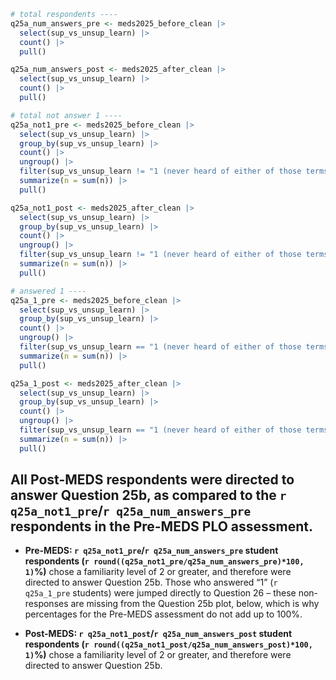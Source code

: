 
```r
# total respondents ----
q25a_num_answers_pre <- meds2025_before_clean |>
  select(sup_vs_unsup_learn) |>
  count() |>
  pull()

q25a_num_answers_post <- meds2025_after_clean |>
  select(sup_vs_unsup_learn) |>
  count() |>
  pull()

# total not answer 1 ----
q25a_not1_pre <- meds2025_before_clean |>
  select(sup_vs_unsup_learn) |>
  group_by(sup_vs_unsup_learn) |>
  count() |>
  ungroup() |>
  filter(sup_vs_unsup_learn != "1 (never heard of either of those terms)") |> 
  summarize(n = sum(n)) |>
  pull()

q25a_not1_post <- meds2025_after_clean |>
  select(sup_vs_unsup_learn) |>
  group_by(sup_vs_unsup_learn) |>
  count() |>
  ungroup() |>
  filter(sup_vs_unsup_learn != "1 (never heard of either of those terms)") |>
  summarize(n = sum(n)) |>
  pull()

# answered 1 ----
q25a_1_pre <- meds2025_before_clean |>
  select(sup_vs_unsup_learn) |>
  group_by(sup_vs_unsup_learn) |>
  count() |>
  ungroup() |>
  filter(sup_vs_unsup_learn == "1 (never heard of either of those terms)") |> 
  summarize(n = sum(n)) |>
  pull()

q25a_1_post <- meds2025_after_clean |>
  select(sup_vs_unsup_learn) |>
  group_by(sup_vs_unsup_learn) |>
  count() |>
  ungroup() |>
  filter(sup_vs_unsup_learn == "1 (never heard of either of those terms)") |>
  summarize(n = sum(n)) |>
  pull()
```

::: {.callout-note}
## All Post-MEDS respondents were directed to answer Question 25b, as compared to the `r q25a_not1_pre`/`r q25a_num_answers_pre` respondents in the Pre-MEDS PLO assessment.

- **Pre-MEDS: `r q25a_not1_pre`/`r q25a_num_answers_pre` student respondents (`r round((q25a_not1_pre/q25a_num_answers_pre)*100, 1)`%)** chose a familiarity level of 2 or greater, and therefore were directed to answer Question 25b. Those who answered "1" (`r q25a_1_pre` students) were jumped directly to Question 26 -- these non-responses are missing from the Question 25b plot, below, which is why percentages for the Pre-MEDS assessment do not add up to 100%.

- **Post-MEDS: `r q25a_not1_post`/`r q25a_num_answers_post` student respondents (`r round((q25a_not1_post/q25a_num_answers_post)*100, 1)`%)** chose a familiarity level of 2 or greater, and therefore were directed to answer Question 25b.
:::
